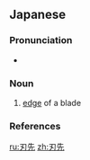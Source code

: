 ==Japanese==
{{ja-kanjitab|は|さき|yomi=k}}

===Pronunciation===
* {{ja-pron|はさき|y=k|acc=0|acc2=3|acc_ref=NHK|acc2_ref=NHK}}

===Noun===
{{ja-noun|はさき}}

# [[edge]] of a blade

===References===
<references/>

[[ru:刃先]]
[[zh:刃先]]